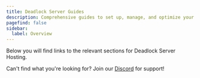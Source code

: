 ```yaml
---
title: Deadlock Server Guides
description: Comprehensive guides to set up, manage, and optimize your Deadlock server.
pagefind: false
sidebar:
  label: Overview
---
```




Below you will find links to the relevant sections for Deadlock Server Hosting.


<DirectoryListing />

Can't find what you're looking for? Join our [Discord](https://discord.gg/FN4XgbAwzr) for support!
